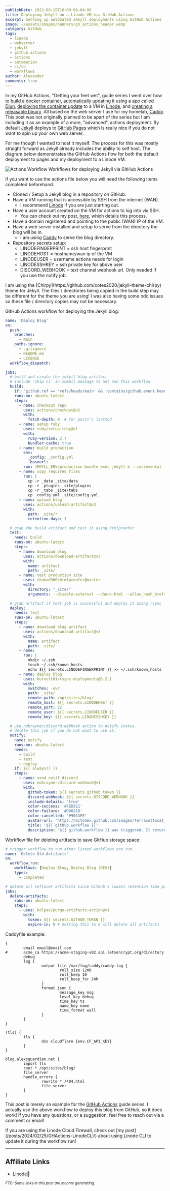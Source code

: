 ```yaml
---
publishDate: 2022-08-15T16:00:00-04:00
title: Deploying Jekyll on a Linode VM via GitHub Actions
excerpt: Setting up automated Jekyll deployments using GitHub Actions
image: ~/assets/images/banners/gh_actions_header.webp
category: GitHub
tags:
  - linode
  - webserver
  - jekyll
  - github actions
  - actions
  - automation
  - ci/cd
  - workflows
author: Alexander
comments: true
---
```


In my GitHub Actions, "Getting your feet wet", guide series I went over how to [build a docker container](/posts/2022/06/12/AutoGHActionsDocker/), [automatically updating it](/posts/2022/06/20/AutoGHActionsDiun/) using a app called [Diun](https://crazymax.dev/diun/), [deploying the container update](/posts/2022/06/25/AutoGHDeployLinode/) to a VM in [Linode](https://linode.com), and [creating a releasable binary](/posts/2022/06/30/AutoGHBinary/). All based on the web server I use for my homelab, [Caddy](https://caddyserver.com). This post was not originally planned to be apart of the series but I am including it as an example of a more, "advanced", actions deployment. By default [Jekyll](https://jekyllrb.com/) deploys to [GitHub Pages](https://pages.github.com/) which is really nice if you do not want to spin up your own web server.

For me though I wanted to host it myself. The process for this was mostly straight forward as Jekyll already includes the ability to self host. The diagram below demonstrates the GitHub Actions flow for both the default deployment to pages and my deployment to a Linode VM.

![Actions Workflow](gh-actions-jekyll.webp)
<ImgDesc>Workflows for deploying Jekyll via GitHub Actions</ImgDesc>

If you want to use the actions file below you will need the following items completed beforehand.

* Cloned / Setup a Jekyll blog in a repository on GitHub.
* Have a VM running that is accessible by SSH from the internet (WAN).
    * I recommend [Linode](https://www.linode.com/?r=67f6812cc5712674183021660b122e45095f35b5) if you are just starting out.
* Have a user account created on the VM for actions to log into via SSH.
    * You can check out my post, [here](/posts/2022/06/25/AutoGHDeployLinode/#setting-up-the-vm), which details this process.
* Have a domain registered and pointing to the public (WAN) IP of the VM.
* Have a web server installed and setup to serve from the directory the blog will be in.
    * I am using [Caddy](https://caddyserver.com) to serve the blog directory.
* Repository secrets setup:  
    * LINODEFINGERPRINT = ssh host fingerprint  
    * LINODEHOST = hostname/wan ip of the VM  
    * LINODEUSER = username actions needs for login  
    * LINODESSHKEY = ssh private key for above user  
    * DISCORD_WEBHOOK = text channel webhook url. Only needed if you use the notify job.

<Aside type="tip">
I am using the [Chirpy](https://github.com/cotes2020/jekyll-theme-chirpy) theme for Jekyll. The files / directories being copied in the build step may be different for the theme you are using! I was also having some odd issues so these file / directory copies may not be necessary.
</Aside>

GitHub Actions workflow for deploying the Jekyll blog:

```yaml title="actions.yml"
name: 'Deploy Blog'
on:
  push:
    branches:
      - main
    paths-ignore:
      - .gitignore
      - README.md
      - LICENSE
  workflow_dispatch:

jobs:
  # build and create the jekyll blog artifact
  # include 'skip ci' in commit message to not run this workflow
  build:
    if: "github.ref == 'refs/heads/main' && !contains(github.event.head_commit.message, 'skip ci')"
    runs-on: ubuntu-latest
    steps:
      - name: checkout repo
        uses: actions/checkout@v2
        with:
          fetch-depth: 0  # for posts's lastmod
      - name: setup ruby
        uses: ruby/setup-ruby@v1
        with:
          ruby-version: 2.7
          bundler-cache: true
      - name: build production
        env:
          _config: _config.yml
          _baseurl: 
        run: JEKYLL_ENV=production bundle exec jekyll b --incremental
      - name: copy required files
        run: |
          cp -r _data _site/data
          cp -r _plugins _site/plugins
          cp -r _tabs _site/tabs
          cp _config.yml _site/config.yml
      - name: upload blog
        uses: actions/upload-artifact@v3
        with:
          path: _site/*
          retention-days: 1

  # grab the build artifact and test it using htmlproofer
  test:
    needs: build
    runs-on: ubuntu-latest
    steps:
      - name: download blog
        uses: actions/download-artifact@v3
        with:
          name: artifact
          path: _site/
      - name: test production site
        uses: chabad360/htmlproofer@master
        with:
          directory: "_site/"
          arguments: --disable-external --check-html --allow_hash_href=true

  # grab artifact if test job is successful and deploy it using rsync
  deploy:
    needs: test
    runs-on: ubuntu-latest
    steps:
      - name: download blog artifact
        uses: actions/download-artifact@v3
        with:
          name: artifact
          path: _site/
      - name:
        run: |
          mkdir ~/.ssh
          touch ~/.ssh/known_hosts
          echo ${{ secrets.LINODEFINGERPRINT }} >> ~/.ssh/known_hosts
      - name: deploy blog
        uses: burnett01/rsync-deployments@5.2.1
        with:
          switches: -avr
          path: _site/
          remote_path: /opt/sites/blog/
          remote_host: ${{ secrets.LINODEHOST }}
          remote_port: 22
          remote_user: ${{ secrets.LINODEUSER }}
          remote_key: ${{ secrets.LINODESSHKEY }}

  # use nobrayner/discord-webhook action to notify status. 
  # delete this job if you do not want to use it.
  notify:
    name: notify
    runs-on: ubuntu-latest
    needs:
      - build
      - test
      - deploy
    if: ${{ always() }}
    steps:
      - name: send notif discord
        uses: nobrayner/discord-webhook@v1
        with:
          github-token: ${{ secrets.github_token }}
          discord-webhook: ${{ secrets.DISCORD_WEBHOOK }}
          include-details: 'true'
          color-success: '#7ED321'
          color-failure: '#D0021B'
          color-cancelled: '#9013FE'
          avatar-url: 'https://octodex.github.com/images/Terracottocat_Single.png'
          title: '${{ github.workflow }}'
          description: '${{ github.workflow }} was triggered. It returned status: {{STATUS}}'
```

Workflow file for deleting artifacts to save GitHub storage space:

```yaml title="delete_artifacts.yml"
# trigger workflow to run after listed workflows are run
name: 'Delete Old Artifacts'
on:
  workflow_run:
    workflows: [Deploy Blog, Deploy Blog (DEV)]
    types:
      - completed

# delete all leftover artifacts since GitHub's lowest retention time period is 24 hours
jobs:
  delete-artifacts:
    runs-on: ubuntu-latest
    steps:
      - uses: kolpav/purge-artifacts-action@v1
        with:
          token: ${{ secrets.GITHUB_TOKEN }}
          expire-in: 0 # Setting this to 0 will delete all artifacts
```

Caddyfile example:

```shell title="Caddyfile"
{
        email email@email.com
#       acme_ca https://acme-staging-v02.api.letsencrypt.org/directory
        debug
        log {
                output file /var/log/caddy/caddy.log {
                        roll_size 12mb
                        roll_keep 10
                        roll_keep_for 24h
                }
                format json {
                        message_key msg
                        level_key debug
                        time_key ts
                        name_key name
                        time_format wall
                }
        }
}

(tls) {
        tls {
                dns cloudflare {env.CF_API_KEY}
        }
}

blog.alexsguardian.net {
        import tls
        root * /opt/sites/blog/
        file_server
        handle_errors {
                rewrite * /404.html
                file_server
        }
}
```

This post is merely an example for the [GitHub Actions](/guides/#github-actions) guide series. I actually use the above workflow to deploy this blog from GitHub, so it does work! If you have any questions, or a suggestion, feel free to reach out via a comment or email!

<Aside type="info">
If you are using the Linode Cloud Firewall, check out [my post](/posts/2024/02/25/GHActions-LinodeCLI/) about using Linode CLI to update it during the workflow run!
</Aside>

----
## Affiliate Links

- [Linode](https://www.linode.com/?r=67f6812cc5712674183021660b122e45095f35b5)💜

<sub>*FTC: Some links in this post are income generating.*</sub> 